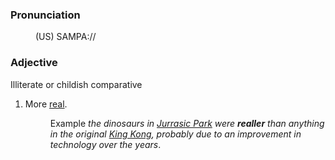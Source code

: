 ===Pronunciation===
:(US) SAMPA:// 
===Adjective===
Illiterate or childish comparative
# More [[real]].
#:Example ''the dinosaurs in <u>Jurrasic Park</u> were '''realler''' than anything in the original <u>King Kong</u>, probably due to an improvement in technology over the years''.